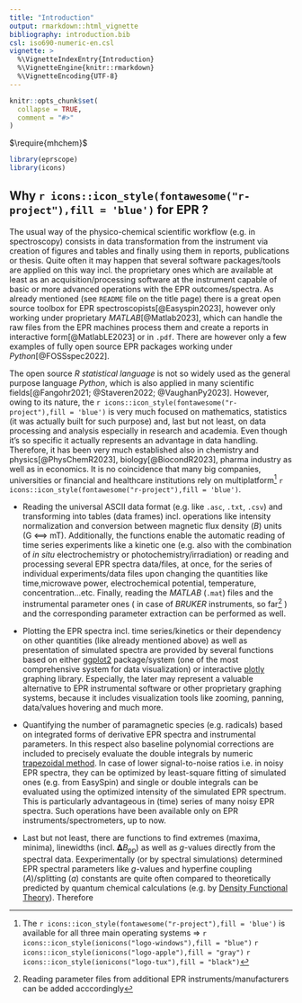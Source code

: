 ```yaml
---
title: "Introduction"
output: rmarkdown::html_vignette
bibliography: introduction.bib
csl: iso690-numeric-en.csl
vignette: >
  %\VignetteIndexEntry{Introduction}
  %\VignetteEngine{knitr::rmarkdown}
  %\VignetteEncoding{UTF-8}
---
```


```r
knitr::opts_chunk$set(
  collapse = TRUE,
  comment = "#>"
)
```

$\require{mhchem}$

```r
library(eprscope)
library(icons)
```

## Why `r icons::icon_style(fontawesome("r-project"),fill = 'blue')` for EPR ?

The usual way of the physico-chemical scientific workflow (e.g. in spectroscopy) consists in data transformation from the instrument via creation of figures and tables and finally using them in reports, publications or thesis. Quite often it may happen that several software packages/tools are applied on this way incl. the proprietary ones which are available at least as an acquisition/processing software at the instrument capable of basic or more advanced operations with the EPR outcomes/spectra. As already mentioned (see `README` file on the title page) there is a great open source toolbox for EPR spectroscopists[@Easyspin2023], however only working under proprietary *MATLAB*[@Matlab2023], which can handle the raw files from the EPR machines process them and create a reports in interactive form[@MatlabLE2023] or in `.pdf`. There are however only a few examples of fully open source EPR packages working under *Python*[@FOSSspec2022].

The open source *R statistical language* is not so widely used as the general purpose language *Python*, which is also applied in many scientific fields[@Fangohr2021; @Staveren2022; @VaughanPy2023]. However, owing to its nature, the `r icons::icon_style(fontawesome("r-project"),fill = 'blue')` is very much focused on mathematics, statistics (it was actually built for such purpose) and, last but not least, on data processing and analysis especially in research and academia. Even though it's so specific it actually represents an advantage in data handling. Therefore, it has been very much established also in chemistry and physics[@PhysChemR2023], biology[@BiocondR2023], pharma industry as well as in economics. It is no coincidence that many big companies, universities or financial and healthcare institutions rely on multiplatform[^1] `r icons::icon_style(fontawesome("r-project"),fill = 'blue')`.

[^1]: The `r icons::icon_style(fontawesome("r-project"),fill = 'blue')` is available for all three main operating systems =\> `r icons::icon_style(ionicons("logo-windows"),fill = "blue")` `r icons::icon_style(ionicons("logo-apple"),fill = "gray")` `r icons::icon_style(ionicons("logo-tux"),fill = "black")`

-   Reading the universal ASCII data format (e.g. like `.asc`, `.txt`, `.csv`) and transforming into tables (data frames) incl. operations like intensity normalization and conversion between magnetic flux density (*B*) units (G ⟺ mT). Additionally, the functions enable the automatic reading of time series experiments like a kinetic one (e.g. also with the combination of *in situ* electrochemistry or photochemistry/irradiation) or reading and processing several EPR spectra data/files, at once, for the series of individual experiments/data files upon changing the quantities like time,microwave power, electrochemical potential, temperature, concentration...etc. Finally, reading the *MATLAB* (`.mat`) files and the instrumental parameter ones ( in case of *BRUKER* instruments, so far[^2] ) and the corresponding parameter extraction can be performed as well.

-   Plotting the EPR spectra incl. time series/kinetics or their dependency on other quantities (like already mentioned above) as well as presentation of simulated spectra are provided by several functions based on either [ggplot2](https://ggplot2.tidyverse.org/) package/system (one of the most comprehensive system for data visualization) or interactive [plotly](https://plotly.com/r/) graphing library. Especially, the later may represent a valuable alternative to EPR instrumental software or other proprietary graphing systems, because it includes visualization tools like zooming, panning, data/values hovering and much more.

-   Quantifying the number of paramagnetic species (e.g. radicals) based on integrated forms of derivative EPR spectra and instrumental parameters. In this respect also baseline polynomial corrections are included to precisely evaluate the double integrals by numeric [trapezoidal method](https://mathworld.wolfram.com/TrapezoidalRule.html). In case of lower signal-to-noise ratios i.e. in noisy EPR spectra, they can be optimized by least-square fitting of simulated ones (e.g. from EasySpin) and single or double integrals can be evaluated using the optimized intensity of the simulated EPR spectrum. This is particularly advantageous in (time) series of many noisy EPR spectra. Such operations have been available only on EPR instruments/spectrometers, up to now.

-   Last but not least, there are functions to find extremes (maxima, minima), linewidths (incl. 𝚫*B*~pp~) as well as *g*-values directly from the spectral data. Eexperimentally (or by spectral simulations) determined EPR spectral parameters like *g*-values and hyperfine coupling (*A*)/splitting (*a*) constants are quite often compared to theoretically predicted by quantum chemical calculations (e.g. by [Density Functional Theory](https://gaussian.com/dft/)). Therefore

[^2]: Reading parameter files from additional EPR instruments/manufacturers can be added acccordingly
